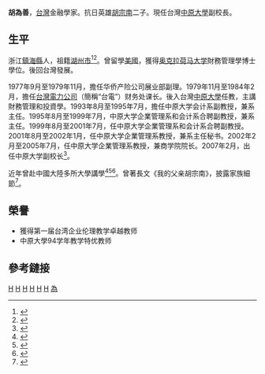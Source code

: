 '''胡為善'''，[[台灣|台灣]]金融學家。抗日英雄[[胡宗南|胡宗南]]二子。現任台灣[[中原大學|中原大學]]副校長。

==生平==

浙江[[鎮海縣|鎮海縣]]人，祖籍[[湖州市|湖州市]]<ref>{{cite web |url=http://big5.huaxia.com/zt/zhwh/10-065/2242850.html |title=台灣知名人士胡為善回故鄉浙江安吉尋根探親 |publisher=華夏經緯 |author=華夏經緯網 |date=2011-01-04 |accessdate=2014-07-28 |language=zh-TW |archive-date=2019-06-12 |archive-url=https://web.archive.org/web/20190612220504/http://big5.huaxia.com/zt/zhwh/10-065/2242850.html |dead-url=no }}</ref><ref>{{cite web|url=http://stb.huzhou.gov.cn/index.php?controller=Show&action=Index&id=1375|title=胡为善携家人回故乡安吉寻根|publisher=湖州市人民政府台湾事务办公室|author=安吉县台办|date=2010-12-31|accessdate=2014-07-28|language=zh-CN|deadurl=yes|archiveurl=https://web.archive.org/web/20140810075318/http://stb.huzhou.gov.cn/index.php?controller=Show&action=Index&id=1375|archivedate=2014-08-10}}</ref>。曾留學[[美國|美國]]，獲得[[奥克拉荷马大学|奥克拉荷马大学]]財務管理學博士學位。後回台灣發展。

1977年9月至1979年11月，擔任华侨产险公司展业部副理。1979年11月至1984年2月，擔任[[台灣電力公司|台灣電力公司]]（簡稱“台電”）财务处课长。後入台灣[[中原大學|中原大學]]任教，主講財務管理和投資學。1993年8月至1995年7月，擔任中原大学会计系副教授，兼系主任。1995年8月至1999年7月，中原大学企業管理系和会计系合聘副教授，兼系主任。1999年8月至2001年7月，任中原大学企業管理系和会计系合聘副教授。2001年8月至2002年1月，任中原大学企業管理系教授，兼系主任秘书。2002年2月至2005年7月，任中原大学企業管理系教授，兼商学院院长。2007年2月，出任中原大学副校长<ref>{{cite web |url=http://www.ba.cycu.edu.tw/Teacher/Detail?userId=14 |title=胡為善教授 |publisher=中原大學企業管理學系 |accessdate=2014-07-28 |language=zh-TW |archive-date=2016-04-08 |archive-url=https://web.archive.org/web/20160408134225/http://www.ba.cycu.edu.tw/Teacher/Detail?userId=14 |dead-url=no }}</ref>。

近年曾赴中國大陸多所大學講學<ref>{{cite web |url=http://www.bit.edu.cn/oldbit/xxgk/gljg/dqjg/gjjlhzc/xwdt/60718.htm |title=党委书记郭大成会见中原大学副校长胡为善 |publisher=[[北京理工大学|北京理工大学]] |author=供稿、摄影：港澳台办公室 编辑：高珊 |date=2010-09-30|accessdate=2014-07-28 |language=zh-CN |archive-url=https://web.archive.org/web/20140815203245/http://www.bit.edu.cn/oldbit/xxgk/gljg/dqjg/gjjlhzc/xwdt/60718.htm |archive-date=2014-08-15 |dead-url=yes }}</ref><ref>{{cite web|url=http://218.5.241.11:8079/news_view.asp?newsid=2419|title=马国防会见台湾中原大学副校长胡为善|publisher=中山人才網|author=三明學院|date=加入时间：2010-11-18 10:35:26|accessdate=2014-07-28|language=zh-CN|deadurl=yes|archiveurl=https://web.archive.org/web/20140729214909/http://218.5.241.11:8079/news_view.asp?newsid=2419|archivedate=2014-07-29}}</ref><ref>{{cite web |url=http://www.mbatrip.com/news/201211/33373.shtml |title=台湾中原大学胡为善教授在北航MBA学生做学术报告 |publisher=MBA環球網 |date=2012-11-21 |accessdate=2014-07-28 |language=zh-CN |deadurl=yes |archiveurl=https://web.archive.org/web/20140811183841/http://www.mbatrip.com/news/201211/33373.shtml |archivedate=2014-08-11 }}</ref>。曾著長文《我的父亲胡宗南》，披露家族細節<ref>{{cite web |url=http://www.aisixiang.com/data/69952.html |title=胡为善：我的父亲胡宗南 |publisher=愛思想 |author=胡为善 |date=更新时间：2013-11-28 22:42:32 |accessdate=2014-07-28 |language=zh-CN |archive-date=2019-06-07 |archive-url=https://web.archive.org/web/20190607164457/http://www.aisixiang.com/data/69952.html |dead-url=no }}</ref>。

==榮譽==
* 獲得第一届台湾企业伦理教学卓越教师
* 中原大學94学年教学特优教师

==參考鏈接==
{{reflist|2}}

[[Category:镇海县人|H]]
[[Category:湖州人|H]]
[[Category:寧波裔台灣人|H]]
[[Category:中原大學教授|H]]
[[Category:台灣經濟學家|H]]
[[Category:奧克拉荷馬大學校友|H]]
[[Category:胡宗南家族|為]]